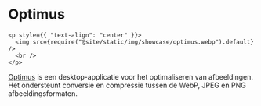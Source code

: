 # Optimus

```mdx-code-block
<p style={{ "text-align": "center" }}>
  <img src={require("@site/static/img/showcase/optimus.webp").default} />
  <br />
</p>
```

[Optimus](https://github.com/splode/optimus) is een desktop-applicatie voor het optimaliseren van afbeeldingen. Het ondersteunt conversie en compressie tussen de WebP, JPEG en PNG afbeeldingsformaten.